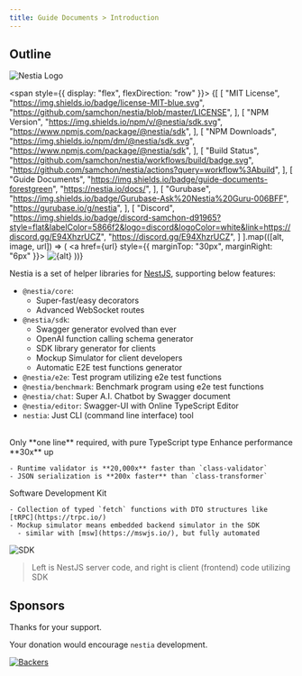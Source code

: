 ```yaml
---
title: Guide Documents > Introduction
---
```


## Outline

![Nestia Logo](/logo.png)

<span style={{ display: "flex", flexDirection: "row" }}>
{[
  [
    "MIT License",
    "https://img.shields.io/badge/license-MIT-blue.svg",
    "https://github.com/samchon/nestia/blob/master/LICENSE",
  ],
  [
    "NPM Version",
    "https://img.shields.io/npm/v/@nestia/sdk.svg",
    "https://www.npmjs.com/package/@nestia/sdk",
  ],
  [
    "NPM Downloads",
    "https://img.shields.io/npm/dm/@nestia/sdk.svg",
    "https://www.npmjs.com/package/@nestia/sdk",
  ],
  [
    "Build Status",
    "https://github.com/samchon/nestia/workflows/build/badge.svg",
    "https://github.com/samchon/nestia/actions?query=workflow%3Abuild",
  ],
  [
    "Guide Documents",
    "https://img.shields.io/badge/guide-documents-forestgreen",
    "https://nestia.io/docs/",
  ],
  [
    "Gurubase",
    "https://img.shields.io/badge/Gurubase-Ask%20Nestia%20Guru-006BFF",
    "https://gurubase.io/g/nestia",
  ],
  [
    "Discord",
    "https://img.shields.io/badge/discord-samchon-d91965?style=flat&labelColor=5866f2&logo=discord&logoColor=white&link=https://discord.gg/E94XhzrUCZ",
    "https://discord.gg/E94XhzrUCZ",
  ]
].map(([alt, image, url]) => (
  <a href={url} style={{ marginTop: "30px", marginRight: "6px" }}>
    <img src={image} alt={alt} />
  </a>
))}
</span>

Nestia is a set of helper libraries for [NestJS](https://docs.nestjs.com), supporting below features:

  - `@nestia/core`:
    - Super-fast/easy decorators
    - Advanced WebSocket routes
  - `@nestia/sdk`:
    - Swagger generator evolved than ever
    - OpenAI function calling schema generator
    - SDK library generator for clients
    - Mockup Simulator for client developers
    - Automatic E2E test functions generator
  - `@nestia/e2e`: Test program utilizing e2e test functions
  - `@nestia/benchmark`: Benchmark program using e2e test functions
  - `@nestia/chat`: Super A.I. Chatbot by Swagger document
  - `@nestia/editor`: Swagger-UI with Online TypeScript Editor
  - `nestia`: Just CLI (command line interface) tool

<br/>
<Stack spacing={1}>
  <Alert severity="warning">
    Only **one line** required, with pure TypeScript type
  </Alert>
  <Alert severity="success">
    Enhance performance **30x** up
    
    - Runtime validator is **20,000x** faster than `class-validator`
    - JSON serialization is **200x faster** than `class-transformer`
  </Alert>
  <Alert severity="info"> 
    Software Development Kit

    - Collection of typed `fetch` functions with DTO structures like [tRPC](https://trpc.io/)
    - Mockup simulator means embedded backend simulator in the SDK
      - similar with [msw](https://mswjs.io/), but fully automated
  </Alert>
</Stack>

![SDK](https://user-images.githubusercontent.com/13158709/215004990-368c589d-7101-404e-b81b-fbc936382f05.gif)

> Left is NestJS server code, and right is client (frontend) code utilizing SDK




## Sponsors
Thanks for your support.

Your donation would encourage `nestia` development.

[![Backers](https://opencollective.com/nestia/backers.svg?width=1000)](https://opencollective.com/nestia)